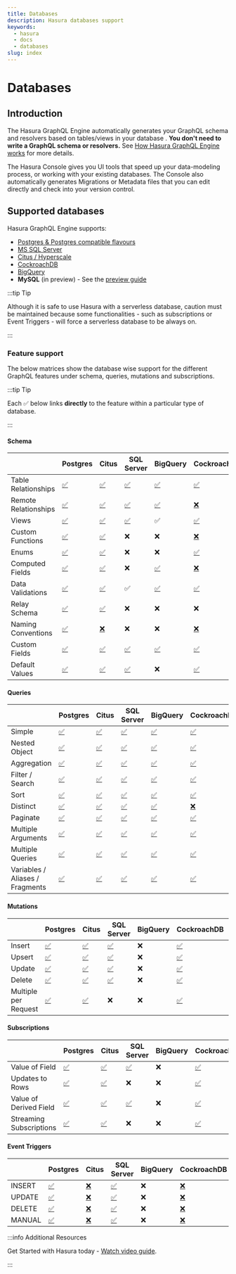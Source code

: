 ```yaml
---
title: Databases
description: Hasura databases support
keywords:
  - hasura
  - docs
  - databases
slug: index
---
```


# Databases

## Introduction

The Hasura GraphQL Engine automatically generates your GraphQL schema and resolvers based on tables/views in your
database . **You don't need to write a GraphQL schema or resolvers.** See
[How Hasura GraphQL Engine works](/getting-started/how-it-works/index.mdx) for more details.

The Hasura Console gives you UI tools that speed up your data-modeling process, or working with your existing databases.
The Console also automatically generates Migrations or Metadata files that you can edit directly and check into your
version control.

## Supported databases

Hasura GraphQL Engine supports:

- [Postgres & Postgres compatible flavours](/databases/postgres/index.mdx)
- [MS SQL Server](/databases/ms-sql-server/index.mdx)
- [Citus / Hyperscale](/databases/postgres/citus-hyperscale-postgres/index.mdx)
- [CockroachDB](/databases/postgres/cockroachdb/index.mdx)
- [BigQuery](/databases/bigquery/index.mdx)
- **MySQL** (in preview) - See the [preview guide](/databases/mysql/getting-started.mdx)

:::tip Tip

Although it is safe to use Hasura with a serverless database, caution must be maintained because some functionalities -
such as subscriptions or Event Triggers - will force a serverless database to be always on.

:::

### Feature support

The below matrices show the database wise support for the different GraphQL features under schema, queries, mutations
and subscriptions.

:::tip Tip

Each ✅ below links **directly** to the feature within a particular type of database.

:::

#### Schema

|                      | Postgres                                              | Citus                                                                                                  | SQL Server                                                 | BigQuery                                             | CockroachDB                                                                                    | CosmosDB                                              |
| -------------------- | ----------------------------------------------------- | ------------------------------------------------------------------------------------------------------ | ---------------------------------------------------------- | ---------------------------------------------------- | ---------------------------------------------------------------------------------------------- | ----------------------------------------------------- |
| Table Relationships  | [✅](/schema/postgres/table-relationships/index.mdx)  | [✅](/schema/postgres/table-relationships/index.mdx)                                                   | [✅](/schema/ms-sql-server/table-relationships/index.mdx)  | [✅](/schema/bigquery/table-relationships/index.mdx) | [✅](/schema/postgres/table-relationships/index.mdx)                                           | [✅](/schema/postgres/table-relationships/index.mdx)  |
| Remote Relationships | [✅](/schema/postgres/remote-relationships/index.mdx) | [✅](/schema/postgres/remote-relationships/index.mdx)                                                  | [✅](/schema/ms-sql-server/remote-relationships/index.mdx) | [✅](/schema/bigquery/index.mdx)                     | [❌](/databases/postgres/cockroachdb/hasura-cockroachdb-compatibility.mdx/#relationships)      | [✅](/schema/postgres/remote-relationships/index.mdx) |
| Views                | [✅](/schema/postgres/views.mdx)                      | [✅](/schema/postgres/views.mdx)                                                                       | [✅](/schema/ms-sql-server/views.mdx)                      | ✅                                                   | [✅](/schema/postgres/views.mdx)                                                               | [✅](/schema/postgres/views.mdx)                      |
| Custom Functions     | [✅](/schema/postgres/custom-functions.mdx)           | [✅](/schema/postgres/custom-functions.mdx)                                                            | ❌                                                         | ❌                                                   | [❌](/databases/postgres/cockroachdb/hasura-cockroachdb-compatibility.mdx/#functions)          | [✅](/schema/postgres/custom-functions.mdx)           |
| Enums                | [✅](/schema/postgres/enums.mdx)                      | [✅](/schema/postgres/enums.mdx)                                                                       | ❌                                                         | ❌                                                   | [✅](/schema/postgres/enums.mdx)                                                               | ❌                                                    |
| Computed Fields      | [✅](/schema/postgres/computed-fields.mdx)            | [✅](/schema/postgres/computed-fields.mdx)                                                             | ❌                                                         | [✅](/schema/bigquery/computed-fields.mdx)           | [❌](/databases/postgres/cockroachdb/hasura-cockroachdb-compatibility.mdx/#functions)          | [✅](/schema/postgres/computed-fields.mdx)            |
| Data Validations     | [✅](/schema/postgres/data-validations.mdx)           | [✅](/schema/postgres/data-validations.mdx)                                                            | ✅                                                         | [✅](/schema/bigquery/data-validations.mdx)          | [✅](/schema/postgres/data-validations.mdx)                                                    | [✅](/schema/postgres/data-validations.mdx)           |
| Relay Schema         | [✅](/schema/postgres/relay-schema.mdx)               | [✅](/schema/postgres/relay-schema.mdx)                                                                | ❌                                                         | ❌                                                   | ❌                                                                                             | [✅](/schema/postgres/relay-schema.mdx)               |
| Naming Conventions   | [✅](/schema/postgres/naming-convention.mdx)          | [❌](/databases/postgres/citus-hyperscale-postgres/hasura-citus-compatibility.mdx/#naming-conventions) | ❌                                                         | ❌                                                   | [❌](/databases/postgres/cockroachdb/hasura-cockroachdb-compatibility.mdx/#naming-conventions) | ❌                                                    |
| Custom Fields        | [✅](/schema/postgres/custom-field-names.mdx)         | [✅](/schema/postgres/custom-field-names.mdx)                                                          | [✅](/schema/ms-sql-server/custom-field-names.mdx)         | [✅](/schema/bigquery/custom-field-names.mdx)        | [✅](/schema/postgres/custom-field-names.mdx)                                                  | [✅](/schema/postgres/custom-field-names.mdx)         |
| Default Values       | [✅](/schema/postgres/default-values/index.mdx)       | [✅](/schema/postgres/default-values/index.mdx)                                                        | [✅](/schema/ms-sql-server/default-values/index.mdx)       | ❌                                                   | [✅](/schema/postgres/default-values/index.mdx)                                                | [✅](/schema/postgres/default-values/index.mdx)         |

#### Queries

|                                 | Postgres                                                           | Citus                                                              | SQL Server                                                              | BigQuery                                          | CockroachDB                                                                         | CosmosDB                                                           |
| ------------------------------- | ------------------------------------------------------------------ | ------------------------------------------------------------------ | ----------------------------------------------------------------------- | ------------------------------------------------- | ----------------------------------------------------------------------------------- | ------------------------------------------------------------------ |
| Simple                          | [✅](/queries/postgres/simple-object-queries.mdx)                  | [✅](/queries/postgres/simple-object-queries.mdx)                  | [✅](/queries/ms-sql-server/simple-object-queries.mdx)                  | [✅](/queries/bigquery/simple-object-queries.mdx) | [✅](/queries/postgres/simple-object-queries.mdx)                                   | [✅](/queries/postgres/simple-object-queries.mdx)                  |
| Nested Object                   | [✅](/queries/postgres/nested-object-queries.mdx)                  | [✅](/queries/postgres/nested-object-queries.mdx)                  | [✅](/queries/ms-sql-server/nested-object-queries.mdx)                  | [✅](/queries/bigquery/nested-object-queries.mdx) | [✅](/queries/postgres/nested-object-queries.mdx)                                   | [✅](/queries/postgres/nested-object-queries.mdx)                  |
| Aggregation                     | [✅](/queries/postgres/aggregation-queries.mdx)                    | [✅](/queries/postgres/aggregation-queries.mdx)                    | [✅](/queries/ms-sql-server/aggregation-queries.mdx)                    | [✅](/queries/bigquery/aggregation-queries.mdx)   | [✅](/queries/postgres/aggregation-queries.mdx)                                     | [✅](/queries/postgres/aggregation-queries.mdx)                    |
| Filter / Search                 | [✅](/queries/postgres/query-filters.mdx)                          | [✅](/queries/postgres/query-filters.mdx)                          | [✅](/queries/ms-sql-server/query-filters.mdx)                          | [✅](/queries/bigquery/query-filters.mdx)         | [✅](/queries/postgres/query-filters.mdx)                                           | [✅](/queries/postgres/query-filters.mdx)                          |
| Sort                            | [✅](/queries/postgres/sorting.mdx)                                | [✅](/queries/postgres/sorting.mdx)                                | [✅](/queries/ms-sql-server/sorting.mdx)                                | [✅](/queries/bigquery/index.mdx)                 | [✅](/queries/postgres/sorting.mdx)                                                 | [✅](/queries/postgres/sorting.mdx)                                |
| Distinct                        | [✅](/queries/postgres/distinct-queries.mdx)                       | [✅](/queries/postgres/distinct-queries.mdx)                       | [✅](/queries/ms-sql-server/index.mdx)                                  | [✅](/queries/bigquery/index.mdx)                 | [❌](/databases/postgres/cockroachdb/hasura-cockroachdb-compatibility.mdx/#queries) | [✅](/queries/postgres/distinct-queries.mdx)                       |
| Paginate                        | [✅](/queries/postgres/pagination.mdx)                             | [✅](/queries/postgres/pagination.mdx)                             | [✅](/queries/ms-sql-server/pagination.mdx)                             | [✅](/queries/bigquery/index.mdx)                 | [✅](/queries/postgres/pagination.mdx)                                              | [✅](/queries/postgres/pagination.mdx)                             |
| Multiple Arguments              | [✅](/queries/postgres/multiple-arguments.mdx)                     | [✅](/queries/postgres/multiple-arguments.mdx)                     | [✅](/queries/ms-sql-server/multiple-arguments.mdx)                     | [✅](/queries/bigquery/index.mdx)                 | [✅](/queries/postgres/multiple-arguments.mdx)                                      | [✅](/queries/postgres/multiple-arguments.mdx)                     |
| Multiple Queries                | [✅](/queries/postgres/multiple-queries.mdx)                       | [✅](/queries/postgres/multiple-queries.mdx)                       | [✅](/queries/ms-sql-server/multiple-queries.mdx)                       | [✅](/queries/bigquery/index.mdx)                 | [✅](/queries/postgres/multiple-queries.mdx)                                        | [✅](/queries/postgres/multiple-queries.mdx)                       |
| Variables / Aliases / Fragments | [✅](/queries/postgres/variables-aliases-fragments-directives.mdx) | [✅](/queries/postgres/variables-aliases-fragments-directives.mdx) | [✅](/queries/ms-sql-server/variables-aliases-fragments-directives.mdx) | [✅](/queries/bigquery/index.mdx)                 | [✅](/queries/postgres/variables-aliases-fragments-directives.mdx)                  | [✅](/queries/postgres/variables-aliases-fragments-directives.mdx) |

#### Mutations

|                      | Postgres                                         | Citus                                            | SQL Server                                | BigQuery | CockroachDB                                      | CosmosDB                                         |
| -------------------- | ------------------------------------------------ | ------------------------------------------------ | ----------------------------------------- | -------- | ------------------------------------------------ | ------------------------------------------------ |
| Insert               | [✅](/mutations/postgres/insert.mdx)             | [✅](/mutations/postgres/insert.mdx)             | [✅](/mutations/ms-sql-server/insert.mdx) | ❌       | [✅](/mutations/postgres/insert.mdx)             | [✅](/mutations/postgres/insert.mdx)             |
| Upsert               | [✅](/mutations/postgres/upsert.mdx)             | [✅](/mutations/postgres/upsert.mdx)             | [✅](/mutations/ms-sql-server/upsert.mdx) | ❌       | [✅](/mutations/postgres/upsert.mdx)             | [✅](/mutations/postgres/upsert.mdx)             |
| Update               | [✅](/mutations/postgres/update.mdx)             | [✅](/mutations/postgres/update.mdx)             | [✅](/mutations/ms-sql-server/update.mdx) | ❌       | [✅](/mutations/postgres/update.mdx)             | [✅](/mutations/postgres/update.mdx)             |
| Delete               | [✅](/mutations/postgres/delete.mdx)             | [✅](/mutations/postgres/delete.mdx)             | [✅](/mutations/ms-sql-server/delete.mdx) | ❌       | [✅](/mutations/postgres/delete.mdx)             | [✅](/mutations/postgres/delete.mdx)             |
| Multiple per Request | [✅](/mutations/postgres/multiple-mutations.mdx) | [✅](/mutations/postgres/multiple-mutations.mdx) | ❌                                        | ❌       | [✅](/mutations/postgres/multiple-mutations.mdx) | [✅](/mutations/postgres/multiple-mutations.mdx) |

#### Subscriptions

|                         | Postgres                                                                   | Citus                                                                      | SQL Server                                                            | BigQuery | CockroachDB                                                                | CosmosDB                                                                   |
| ----------------------- | -------------------------------------------------------------------------- | -------------------------------------------------------------------------- | --------------------------------------------------------------------- | -------- | -------------------------------------------------------------------------- | -------------------------------------------------------------------------- |
| Value of Field          | [✅](/subscriptions/postgres/livequery/use-cases.mdx#pg-subscribe-field)   | [✅](/subscriptions/postgres/livequery/use-cases.mdx#pg-subscribe-field)   | [✅](/subscriptions/ms-sql-server/use-cases.mdx#pg-subscribe-field)   | ❌       | [✅](/subscriptions/postgres/livequery/use-cases.mdx#pg-subscribe-field)   | [✅](/subscriptions/postgres/livequery/use-cases.mdx#pg-subscribe-field)   |
| Updates to Rows         | [✅](/subscriptions/postgres/livequery/use-cases.mdx#pg-subscribe-table)   | [✅](/subscriptions/postgres/livequery/use-cases.mdx#pg-subscribe-table)   | ❌                                                                    | ❌       | [✅](/subscriptions/postgres/livequery/use-cases.mdx#pg-subscribe-table)   | [✅](/subscriptions/postgres/livequery/use-cases.mdx#pg-subscribe-table)   |
| Value of Derived Field  | [✅](/subscriptions/postgres/livequery/use-cases.mdx#pg-subscribe-derived) | [✅](/subscriptions/postgres/livequery/use-cases.mdx#pg-subscribe-derived) | [✅](/subscriptions/ms-sql-server/use-cases.mdx#pg-subscribe-derived) | ❌       | [✅](/subscriptions/postgres/livequery/use-cases.mdx#pg-subscribe-derived) | [✅](/subscriptions/postgres/livequery/use-cases.mdx#pg-subscribe-derived) |
| Streaming Subscriptions | [✅](/subscriptions/postgres/streaming/index.mdx)                          | [✅](/subscriptions/postgres/streaming/index.mdx)                          | ❌                                                                    | ❌       | [✅](/subscriptions/postgres/streaming/index.mdx)                          | [✅](/subscriptions/postgres/streaming/index.mdx)                          |

#### Event Triggers

|        | Postgres                        | Citus                                                                                              | SQL Server                      | BigQuery | CockroachDB                                                                                | CosmosDB |
| ------ | ------------------------------- | -------------------------------------------------------------------------------------------------- | ------------------------------- | -------- | ------------------------------------------------------------------------------------------ | -------- |
| INSERT | [✅](/event-triggers/index.mdx) | [❌](/databases/postgres/citus-hyperscale-postgres/hasura-citus-compatibility.mdx/#event-triggers) | [✅](/event-triggers/index.mdx) | ❌       | [❌](/databases/postgres/cockroachdb/hasura-cockroachdb-compatibility.mdx/#event-triggers) | ❌       |
| UPDATE | [✅](/event-triggers/index.mdx) | [❌](/databases/postgres/citus-hyperscale-postgres/hasura-citus-compatibility.mdx/#event-triggers) | [✅](/event-triggers/index.mdx) | ❌       | [❌](/databases/postgres/cockroachdb/hasura-cockroachdb-compatibility.mdx/#event-triggers) | ❌       |
| DELETE | [✅](/event-triggers/index.mdx) | [❌](/databases/postgres/citus-hyperscale-postgres/hasura-citus-compatibility.mdx/#event-triggers) | [✅](/event-triggers/index.mdx) | ❌       | [❌](/databases/postgres/cockroachdb/hasura-cockroachdb-compatibility.mdx/#event-triggers) | ❌       |
| MANUAL | [✅](/event-triggers/index.mdx) | [❌](/databases/postgres/citus-hyperscale-postgres/hasura-citus-compatibility.mdx/#event-triggers) | [✅](/event-triggers/index.mdx) | ❌       | [❌](/databases/postgres/cockroachdb/hasura-cockroachdb-compatibility.mdx/#event-triggers) | ❌       |

:::info Additional Resources

Get Started with Hasura today -
[Watch video guide](https://hasura.io/events/webinar/get-started-with-hasura/?pg=docs&plcmt=body&cta=getting-started&tech=).

:::
